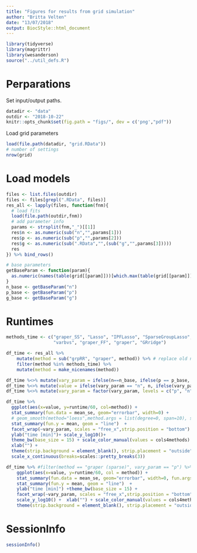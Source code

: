 ```yaml
---
title: "Figures for results from grid simulation"
author: "Britta Velten"
date: "13/07/2018"
output: BiocStyle::html_document
---
```


```r
library(tidyverse)
library(magrittr)
library(wesanderson)
source("../util_defs.R")
```


# Perparations
Set input/output paths.
```r
datadir <- "data"
outdir <- "2018-10-22"
knitr::opts_chunk$set(fig.path = "figs/", dev = c('png',"pdf"))
```

Load grid parameters
```r
load(file.path(datadir, "grid.RData"))
# number of settings
nrow(grid)
```


# Load models
```r
files <- list.files(outdir)
files <- files[grepl(".RData", files)]
res_all <- lapply(files, function(fnm){
  # load fits
  load(file.path(outdir,fnm))
  # add parameter info
  params <- strsplit(fnm,"_")[[1]]
  res$n <- as.numeric(sub("n","",params[1]))
  res$p <- as.numeric(sub("p","",params[2]))
  res$g <- as.numeric(sub(".RData","",(sub("g","",params[3]))))
  res
}) %>% bind_rows()

# base parameters
getBaseParam <- function(param){
  as.numeric(names(table(grid[[param]]))[which.max(table(grid[[param]]))])
}
n_base <- getBaseParam("n")
p_base <- getBaseParam("p")
g_base <- getBaseParam("g")
```

# Runtimes
```r
methods_time <- c("graper_SS", "Lasso", "IPFLasso", "SparseGroupLasso",
                  "varbvs", "graper_FF", "graper", "GRridge")

df_time <- res_all %>% 
    mutate(method = sub("grpRR", "graper", method)) %>% # replace old name
    filter(method %in% methods_time) %>%
    mutate(method = make_nicenames(method))
```

```r
df_time %<>% mutate(vary_param = ifelse(n==n_base, ifelse(p == p_base, "G","p"), "n"))
df_time %<>% mutate(value = ifelse(vary_param == "n", n, ifelse(vary_param=="p", p, g)))
df_time %<>% mutate(vary_param = factor(vary_param, levels = c("p", "n", "G")))

df_time %>%
  ggplot(aes(x=value, y=runtime/60, col=method)) +
  stat_summary(fun.data = mean_se, geom="errorbar", width=0) +
  # geom_smooth(method="loess",method.args = list(degree=0, span=10), se=FALSE) +
  stat_summary(fun.y = mean, geom = "line")  +
  facet_wrap(~vary_param, scales = "free_x",strip.position = "bottom") +
  ylab("time [min]")+ scale_y_log10()+ 
  theme_bw(base_size = 15) + scale_color_manual(values = cols4methods) +
  xlab("") +
  theme(strip.background = element_blank(), strip.placement = "outside") +
  scale_x_continuous(breaks=scales::pretty_breaks(3))
```

```r
df_time %>% #filter(method == "graper (sparse)", vary_param == "p") %>%
    ggplot(aes(x=value, y=runtime/60, col = method)) + 
    stat_summary(fun.data = mean_se, geom="errorbar", width=0, fun.args = list(mult = 5)) +
    stat_summary(fun.y = mean, geom = "line")  +
    ylab("time [min]") +theme_bw(base_size = 15) +
    facet_wrap(~vary_param, scales = "free_x",strip.position = "bottom") +
    scale_y_log10() +  xlab("") + scale_color_manual(values = cols4methods)+
    theme(strip.background = element_blank(), strip.placement = "outside")
```

# SessionInfo
```r
sessionInfo()
```

